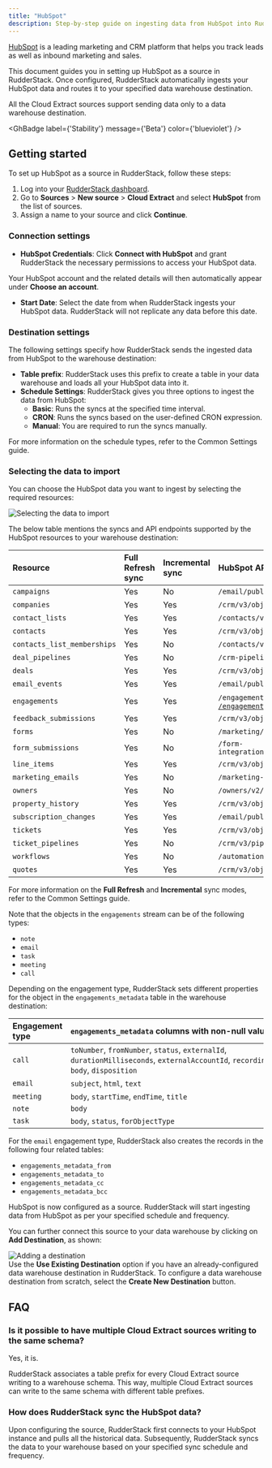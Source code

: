 ```yaml
---
title: "HubSpot"
description: Step-by-step guide on ingesting data from HubSpot into RudderStack.
---
```


[HubSpot](https://www.HubSpot.com/) is a leading marketing and CRM platform that helps you track leads as well as inbound marketing and sales.

This document guides you in setting up HubSpot as a source in RudderStack. Once configured, RudderStack automatically ingests your HubSpot data and routes it to your specified data warehouse destination.

<div class="warningBlock">
All the Cloud Extract sources support sending data only to a <Link to="/destinations/warehouse-destinations/">data warehouse destination</Link>.
</div>

<GhBadge
  label={'Stability'}
  message={'Beta'}
  color={'blueviolet'}
/>

## Getting started

To set up HubSpot as a source in RudderStack, follow these steps:

1. Log into your [RudderStack dashboard](https://app.rudderstack.com/).
2. Go to **Sources** > **New source** > **Cloud Extract** and select **HubSpot** from the list of sources.
3. Assign a name to your source and click **Continue**.

### Connection settings

* **HubSpot Credentials**: Click **Connect with HubSpot** and grant RudderStack the necessary permissions to access your HubSpot data.

<div class="infoBlock">
Your HubSpot account and the related details will then automatically appear under <strong>Choose an account</strong>.
</div>

* **Start Date**: Select the date from when RudderStack ingests your HubSpot data. RudderStack will not replicate any data before this date.

### Destination settings

The following settings specify how RudderStack sends the ingested data from HubSpot to the warehouse destination:

- **Table prefix**: RudderStack uses this prefix to create a table in your data warehouse and loads all your HubSpot data into it.
- **Schedule Settings**: RudderStack gives you three options to ingest the data from HubSpot:
    - **Basic**: Runs the syncs at the specified time interval. 
    - **CRON**: Runs the syncs based on the user-defined CRON expression.
    - **Manual**: You are required to run the syncs manually.

<div class="infoBlock">
For more information on the schedule types, refer to the <Link to="/sources/extract/common-settings/">Common Settings</Link> guide.
</div>

### Selecting the data to import

You can choose the HubSpot data you want to ingest by selecting the required resources:

<img src="../../assets/cloud-extract-sources/hubspot-connection-settings-2.png" alt="Selecting the data to import" />

The below table mentions the syncs and API endpoints supported by the HubSpot resources to your warehouse destination:

| Resource | Full Refresh sync | Incremental sync | HubSpot API endpoint |
| :---| :---- | :---- | :---- |
| `campaigns` |  Yes | No | `/email/public/v1/campaigns/{campaignId}` |
| `companies` | Yes | Yes |  `/crm/v3/objects/company` |
| `contact_lists` | Yes | Yes |  `/contacts/v1/lists` |
| `contacts` | Yes | Yes |  `/crm/v3/objects/contact` |
| `contacts_list_memberships` | Yes | No |  `/contacts/v1/lists/all/contacts/all`|
| `deal_pipelines` | Yes | No | `/crm-pipelines/v1/pipelines/deals` |
| `deals` | Yes | Yes |  `/crm/v3/objects/deals/search`|
| `email_events` | Yes | Yes |  `/email/public/v1/events`|
| `engagements` | Yes | Yes |  `/engagements/v1/engagements/paged` or <br /> [`/engagements/v1/engagements/recent/modified`](https://legacydocs.hubspot.com/docs/methods/engagements/get-recent-engagements) |
| `feedback_submissions` | Yes | Yes |  `/crm/v3/objects/feedback_submissions`|
| `forms` | Yes | No |  `/marketing/v3/forms/` |
| `form_submissions` | Yes | No |  `/form-integrations/v1/submissions/forms/:form_guid` |
| `line_items` | Yes | Yes |  `/crm/v3/objects/line_items`|
| `marketing_emails` | Yes | No |   `/marketing-emails/v1/emails/with-statistics` |
| `owners` |  Yes | No |  `/owners/v2/owners/`|
| `property_history` |  Yes | Yes |  `/crm/v3/objects/products`|
| `subscription_changes` |  Yes | Yes |  `/email/public/v1/subscriptions/timeline`|
| `tickets` |  Yes | Yes |  `/crm/v3/objects/tickets`|
| `ticket_pipelines` |  Yes | No |  `/crm/v3/pipelines/ticket`|
| `workflows` |  Yes | No |  `/automation/v3/workflows`|
| `quotes` |  Yes | Yes |  `/crm/v3/objects/quote`|

<div class="infoBlock">
For more information on the <strong>Full Refresh</strong> and <strong>Incremental</strong> sync modes, refer to the <Link to="/sources/extract/common-settings/#sync-modes">Common Settings</Link> guide.
</div>

Note that the objects in the `engagements` stream can be of the following types:

- `note`
- `email`
- `task`
- `meeting`
- `call`

Depending on the engagement type, RudderStack sets different properties for the object in the `engagements_metadata` table in the warehouse destination:

| Engagement type | `engagements_metadata` columns with non-null values |
| :--- | :----|
| `call` | `toNumber`, `fromNumber`, `status`, `externalId`, <br />`durationMilliseconds`, `externalAccountId`, `recordingUrl`,<br />`body`, `disposition` |
| `email` | `subject`, `html`, `text` |
| `meeting` | `body`, `startTime`, `endTime`, `title` |
| `note` | `body` |
| `task` | `body`, `status`, `forObjectType` |

<div class="infoBlock">
For the <code class="inline-code">email</code> engagement type, RudderStack also creates the records in the following four related tables:
<ul>
<li><code class="inline-code">engagements_metadata_from</code></li>
<li><code class="inline-code">engagements_metadata_to</code></li>
<li><code class="inline-code">engagements_metadata_cc</code></li>
<li><code class="inline-code">engagements_metadata_bcc</code></li>
</ul>
</div>

HubSpot is now configured as a source. RudderStack will start ingesting data from HubSpot as per your specified schedule and frequency.

You can further connect this source to your data warehouse by clicking on **Add Destination**, as shown:

<img src="../../assets/cloud-extract-sources/add-destination.png" alt="Adding a destination" />

<div class="successBlock">
Use the <strong>Use Existing Destination</strong> option if you have an already-configured data warehouse destination in RudderStack. To configure a data warehouse destination from scratch, select the <strong>Create New Destination</strong> button.
</div>

## FAQ

### Is it possible to have multiple Cloud Extract sources writing to the same schema?

Yes, it is.

RudderStack associates a table prefix for every Cloud Extract source writing to a warehouse schema. This way, multiple Cloud Extract sources can write to the same schema with different table prefixes.

### How does RudderStack sync the HubSpot data?

Upon configuring the source, RudderStack first connects to your HubSpot instance and pulls all the historical data. Subsequently, RudderStack syncs the data to your warehouse based on your specified sync schedule and frequency.